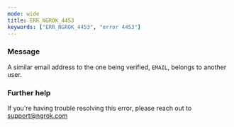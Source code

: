 ```yaml
---
mode: wide
title: ERR_NGROK_4453
keywords: ["ERR_NGROK_4453", "error 4453"]
---
```



### Message

A similar email address to the one being verified, `EMAIL`, belongs to another user.

<ErrorDetails />

### Further help

If you're having trouble resolving this error, please reach out to [support@ngrok.com](mailto:support@ngrok.com?subject=Help%20with%20ERR_NGROK_4453)
